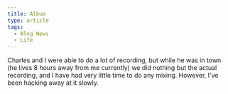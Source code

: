 ```yaml
---
title: Album
type: article
tags:
  - Blog News
  - Life
---
```


Charles and I were able to do a lot of recording, but while he was in town (he lives 8 hours away from me currently) we did nothing but the actual recording, and I have had very little time to do any mixing. However, I’ve been hacking away at it slowly.
